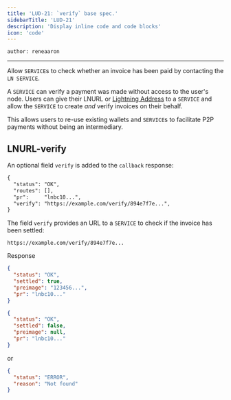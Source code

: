 ```yaml
---
title: 'LUD-21: `verify` base spec.'
sidebarTitle: 'LUD-21'
description: 'Display inline code and code blocks'
icon: 'code'
---
```


`author: reneaaron`

---

Allow `SERVICE`s to check whether an invoice has been paid by contacting the `LN SERVICE`.

A `SERVICE` can verify a payment was made without access to the user's node. Users can give their LNURL or [Lightning Address](https://lightningaddress.com) to a `SERVICE` and allow the `SERVICE` to create *and* verify invoices on their behalf. 

This allows users to re-use existing wallets and `SERVICE`s to facilitate P2P payments without being an intermediary.

## LNURL-verify

An optional field `verify` is added to the `callback` response:

```diff
{
  "status": "OK",
  "routes": [],
  "pr":     "lnbc10...",
  "verify": "https://example.com/verify/894e7f7e...",
}
```

The field `verify` provides an URL to a `SERVICE` to check if the invoice has been settled:

`https://example.com/verify/894e7f7e...`

Response
```json
{
  "status": "OK",
  "settled": true,
  "preimage": "123456...",
  "pr": "lnbc10..."
}
```

```json
{
  "status": "OK",
  "settled": false,
  "preimage": null,
  "pr": "lnbc10..."
}
```
or
```json
{
  "status": "ERROR",
  "reason": "Not found"
}
```